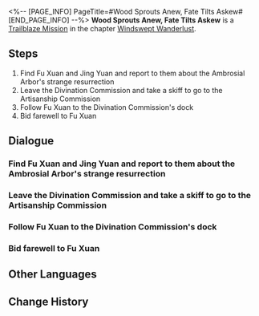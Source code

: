 <%-- [PAGE_INFO]
PageTitle=#Wood Sprouts Anew, Fate Tilts Askew#
[END_PAGE_INFO] --%>
{{Stub|Dialogue, characters, and location(s)}}
{{Mission Infobox
|id            = 1021001
|title         = 
|image         = Mission Wood Sprouts Anew, Fate Tilts Askew.png
|type          = Trailblaze
|event_name    = 
|chapter       = Windswept Wanderlust
|requirements  = [[Trailblaze Mission]] ''[[Omniscient Inquiry of Arcana]]'' completed
|summary       = The revival of the Ambrosial Arbor makes the location of the Stellaron on the Luofu abundantly clear, but the culprit of this disaster remains obscure.
Fu Xuan is tasked to lead the Cloud Knights and keep watch over the Alchemy Commission delve next to the Ambrosial Arbor. As for you, based on the principle that a good tool should be used until it breaks &mdash; Errr, that the reward for hard work is more work! Jing Yuan asks you to find out what is happening in the radio-silent Artisanship Commission, and head to the Alchemy Commission via a shortcut.
|characters    = <!--characters that appear in this mission-->
|startLocation = <!--location as it intially appears on the mission screen-->
|world         = <!--i.e. Penacony-->
|area          = <!--i.e. A Child's Dream-->
|prev          = 
|next          = Humming Antlers, Entwined Horns
|exp           = 600
|credits       = 25000
|stellarJade   = 
|other         = {{Card List|Refined Aether*3;"Upon the Firmament"*1|delim=;}}
}}
'''Wood Sprouts Anew, Fate Tilts Askew''' is a [[Trailblaze Mission]] in the chapter [[Windswept Wanderlust]].

==Steps==
# Find Fu Xuan and Jing Yuan and report to them about the Ambrosial Arbor's strange resurrection
# Leave the Divination Commission and take a skiff to go to the Artisanship Commission
# Follow Fu Xuan to the Divination Commission's dock
# Bid farewell to Fu Xuan

<!--
==Gameplay Notes==

--><!--
==Trial Character==

-->
==Dialogue==
{{Stub Dialogue}}
{{Dialogue Start}}
:{{tx}}
{{Dialogue End}}

===Find Fu Xuan and Jing Yuan and report to them about the Ambrosial Arbor's strange resurrection===
{{Mission Description|type=trailblaze|location=<!--to be added-->|update|You learn from your conversation with Kafka that the Stellaron Hunters aim to "slay Aeons." Can mortals as powerless as dust harm the gods, which appear as grand as celestial bodies?<br />Kafka does not answer and simply gazes into the distance, as if she had already predicted the current scourge. The divine construct, the Ambrosial Arbor, has been revived in the depths of a distant delve and threatens to pierce the sky after having withered millennia ago. The Stellaron Hunter then departs, leaving you alone in your confusion.}}
{{Dialogue Start}}
:{{tx}}
{{Dialogue End}}

===Leave the Divination Commission and take a skiff to go to the Artisanship Commission===
{{Mission Description|type=trailblaze|location=<!--to be added-->|update|The revival of the Ambrosial Arbor makes the location of the Stellaron on the Luofu abundantly clear, but the culprit of this disaster remains obscure.<br />Fu Xuan is tasked to lead the Cloud Knights and keep watch over the Alchemy Commission delve next to the Ambrosial Arbor. As for you, based on the principle that a good tool should be used until it breaks &mdash; Errr, that the reward for hard work is more work! Jing Yuan asks you to find out what is happening in the radio-silent Artisanship Commission, and head to the Alchemy Commission via a shortcut.}}
{{Dialogue Start}}
:{{tx}}
{{Dialogue End}}

===Follow Fu Xuan to the Divination Commission's dock===
{{Mission Description|type=trailblaze|location=<!--to be added-->|update|The revival of the Ambrosial Arbor makes the location of the Stellaron on the Luofu abundantly clear, but the culprit of this disaster remains obscure.<br />Fu Xuan is tasked to lead the Cloud Knights and keep watch over the Alchemy Commission delve next to the Ambrosial Arbor. As for you, based on the principle that a good tool should be used until it breaks &mdash; Errr, that the reward for hard work is more work! Jing Yuan asks you to find out what is happening in the radio-silent Artisanship Commission, and head to the Alchemy Commission via a shortcut.}}
{{Dialogue Start}}
:{{tx}}
{{Dialogue End}}

===Bid farewell to Fu Xuan===
{{Mission Description|type=trailblaze|location=<!--to be added-->|update|The revival of the Ambrosial Arbor makes the location of the Stellaron on the Luofu abundantly clear, but the culprit of this disaster remains obscure.<br />Fu Xuan is tasked to lead the Cloud Knights and keep watch over the Alchemy Commission delve next to the Ambrosial Arbor. As for you, based on the principle that a good tool should be used until it breaks &mdash; Errr, that the reward for hard work is more work! Jing Yuan asks you to find out what is happening in the radio-silent Artisanship Commission, and head to the Alchemy Commission via a shortcut.}}
{{Dialogue Start}}
:{{tx}}
{{Dialogue End}}

==Other Languages==
{{Other Languages
|en   = Wood Sprouts Anew, Fate Tilts Askew
|zhs  = 神木重萌，掣转天衡
|zht  = 神木重萌，掣轉天衡
|ja   = 神木再萌、掣肘されし天衡
|ko   = 움트는 신목, 기울어진 운명
|es   = Los brotes de la madera tuercen el destino
|fr   = Repousse du bois, destin aux abois
|ru   = Ветвей возвращенье, судьбы хитросплетенья
|th   = พฤกษาเบ่งบาน ผันเปลี่ยนสมดุล
|vi   = Thần Mộc Trùng Sinh, Nghịch Chuyển Cân Bằng
|de   = Göttliche Wiederauferstehung verzerrt das Gleichgewicht
|id   = Akar Lahir Kembali, Dunia Panik Lagi
|pt   = A Madeira Brota De Novo, O Destino se Inclina Sinuoso
}}

==Change History==
{{Change History|1.0}}
